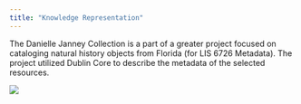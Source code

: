 ```yaml
---
title: "Knowledge Representation"
---
```


The Danielle Janney Collection is a part of a greater project focused on cataloging natural history objects from Florida (for LIS 6726 Metadata). The project utilized Dublin Core to describe the metadata of the selected resources.

[![](img/danielle-janney-collection.png)](https://usfseahorse.omeka.net/collections/show/1){target="_blank"}
